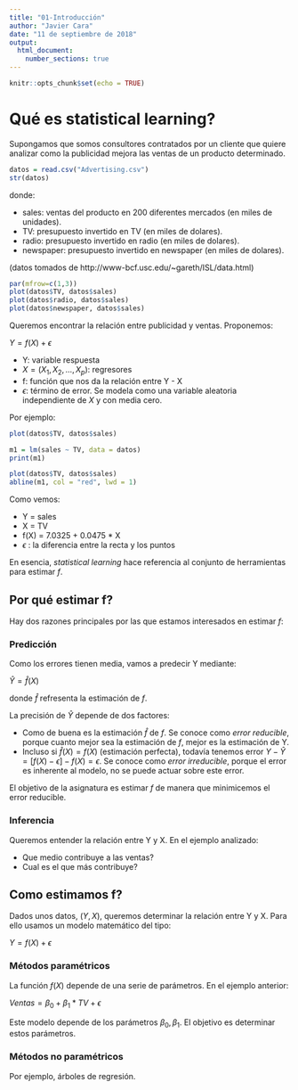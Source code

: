 ```yaml
---
title: "01-Introducción"
author: "Javier Cara"
date: "11 de septiembre de 2018"
output: 
  html_document:
    number_sections: true
---
```


```r
knitr::opts_chunk$set(echo = TRUE)
```

# Qué es statistical learning?

Supongamos que somos consultores contratados por un cliente que quiere analizar como la publicidad mejora las ventas de un producto determinado.

```r
datos = read.csv("Advertising.csv")
str(datos)
```

donde:

- sales: ventas del producto en 200 diferentes mercados (en miles de unidades).
- TV: presupuesto invertido en TV (en miles de dolares).
- radio: presupuesto invertido en radio (en miles de dolares).
- newspaper: presupuesto invertido en newspaper (en miles de dolares).

(datos tomados de http://www-bcf.usc.edu/~gareth/ISL/data.html)

```r
par(mfrow=c(1,3))
plot(datos$TV, datos$sales)
plot(datos$radio, datos$sales)
plot(datos$newspaper, datos$sales)
```

Queremos encontrar la relación entre publicidad y ventas. Proponemos:

$Y = f(X) + \epsilon$

- Y: variable respuesta
- $X = (X_1,X_2,\ldots,X_p)$: regresores
- f: función que nos da la relación entre Y - X
- $\epsilon$: término de error. Se modela como una variable aleatoria independiente de $X$ y con media cero.

Por ejemplo:

```r
plot(datos$TV, datos$sales)
```


```r
m1 = lm(sales ~ TV, data = datos)
print(m1)
```

```r
plot(datos$TV, datos$sales)
abline(m1, col = "red", lwd = 1)
```


Como vemos:

- Y = sales
- X = TV
- f(X) = 7.0325 + 0.0475 * X
- $\epsilon$ : la diferencia entre la recta y los puntos

En esencia, *statistical learning* hace referencia al conjunto de herramientas para estimar $f$.

## Por qué estimar f?

Hay dos razones principales por las que estamos interesados en estimar *f*: 

### Predicción

Como los errores tienen media, vamos a predecir Y mediante:

$\hat Y = \hat f(X)$

donde $\hat f$ refresenta la estimación de $f$.

La precisión de $\hat Y$ depende de dos factores:

- Como de buena es la estimación $\hat f$ de $f$. Se conoce como *error reducible*, porque cuanto mejor sea la estimación de *f*, mejor es la estimación de Y.
- Incluso si $\hat f(X) = f(X)$ (estimación perfecta), todavía tenemos error $Y - \hat Y = [f(X) - \epsilon] - f(X) = \epsilon$. Se conoce como *error irreducible*, porque el error es inherente al modelo, no se puede actuar sobre este error.

El objetivo de la asignatura es estimar *f* de manera que minimicemos el error reducible.

### Inferencia

Queremos entender la relación entre Y y X. En el ejemplo analizado:

- Que medio contribuye a las ventas?
- Cual es el que más contribuye?

## Como estimamos f?

Dados unos datos, $(Y,X)$, queremos determinar la relación entre Y y X. Para ello usamos un modelo matemático del tipo:

$Y = f(X) + \epsilon$

### Métodos paramétricos

La función $f(X)$ depende de una serie de parámetros. En el ejemplo anterior:

$Ventas = \beta_0 + \beta_1 * TV + \epsilon$

Este modelo depende de los parámetros $\beta_0, \beta_1$. El objetivo es determinar estos parámetros.

### Métodos no paramétricos

Por ejemplo, árboles de regresión.
